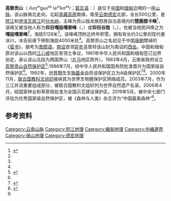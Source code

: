 {{Infobox Mountain
|Name = 高黎贡山
|Photo =Gaoligongshan IMGP5778.jpeg
|Caption =高黎贡山
|Elevation = 5,128 m 
|Range = [[横断山|横断山]]
|Location ={{中华人民共和国}}[[云南省|云南省]][[怒江傈僳族自治州|怒江傈僳族自治州]]、[[保山市|保山市]]及{{缅甸}}[[克钦邦|克钦邦]]
|Coordinates = {{coord|28|24|57|N|98|36|12|E|type:mountain}}
|Prominence = 
|First ascent = 
|Easiest route = 
| pushpin_map = China Yunnan
| pushpin_map_caption =高黎贡山的位置
| latd=28 | latm=24 | lats=57 | latNS=N
| longd=98 | longm=36 | longs=12 | longEW=E
}}
'''高黎贡山'''（{{lang-duu|Lunggeui lvka}} /luŋ³¹gɯi⁵³ lə³¹kɑ⁵⁵/；[[载瓦语|载瓦语]]：{{Lang|atb|Gauri Gvong}}）是位于[[中国|中国]]和[[缅甸|缅甸]]边境的一座[[山脉|山脉]]。该山脉南北走向，北起[[青藏高原|青藏高原]]南缘，南至[[云南|云南]][[德宏|德宏]]北部，全长500公里，是[[怒江|怒江]]和[[伊洛瓦底江|伊洛瓦底江]]的[[分水岭|分水岭]]，主峰为贡山独龙族怒族自治县境内的'''楚鹿腊卡峰'''<ref name=":0">{{Cite web|title=地形地貌 - 怒江州人民政府|url=https://www.nujiang.gov.cn/2019/0908/13039.html|access-date=2021-10-27|work=www.nujiang.gov.cn}}</ref>，该峰又被当地人称为'''仰目嘎娃嘎普峰'''（{{lang-duu|Gyangmu Kvwakarpu}}，{{IPA2|ɟɑŋ³¹mu⁵⁵ kə³¹wɑ⁵³kɑr³¹pu⁵⁵}}）或'''仰目谷陇'''（{{lang-duu|Gyangmuglung}}，{{IPA2|ɟɑŋ³¹mu⁵⁵gluŋ⁵³}}），也被当地民间唤之为'''嘎娃嘎普峰'''<ref name=":0" />，海拔5128米<ref name=":0" />。该峰峰顶附近终年积雪，拥有有长约3公里的现代悬冰川，冰舌前缘下伸到海拔4000米处<ref name=":0" />。高黎贡山之名初见于中国[[唐朝|唐朝]]樊绰的《[[蛮书|蛮书]]》，据考为[[景颇语|景颇语]]。[[南诏|南诏]]首领[[异牟寻|异牟寻]]曾将该山封为南诏的[[西岳|西岳]]。中国和缅甸原对该山以西的[[江心坡|江心坡]]地区有领土争议，1961年中华人民共和国和缅甸签订边界协定，承认该山北段为两国界山（[[片马|片马]]地区除外）。1983年4月，云南省政府设立[[高黎贡山自然保护区|高黎贡山自然保护区]]<ref name=":1">{{Cite web|title=持之以恒抓好高黎贡山保护工作_要闻_云南省人民政府门户网站|url=http://www.yn.gov.cn/ztgg/jdbyyzzsjzydfxfyqj/gcls/yw/202011/t20201103_212801.html|access-date=2021-10-27|work=www.yn.gov.cn}}</ref>;1986年7月，经中华人民共和国国务院批准晋升为国家级自然保护区<ref name=":1" />。1992年，[[世界野生生物基金会|世界野生生物基金会]]将该保护区立为A级保护区<ref>{{Cite web|title=高黎贡山国家级自然保护区简介 - 其他_怒江州生态环境局泸水分局_政府信息公开 - 泸水市人民政府|url=https://www.ynls.gov.cn/xxgk/74528014X/info/2008-85678.html|access-date=2021-10-27|work=www.ynls.gov.cn}}</ref><ref>{{Cite web|title=高黎贡山生物多样性保护教育基地和环境教育基地揭牌-保山日报网|url=http://www.baoshandaily.com/html/20110120/content_129548877212227.html|access-date=2021-10-27|work=www.baoshandaily.com}}</ref>。2000年11月，[[联合国教科文组织|联合国教科文组织]]接纳其为世界生物圈保护区网络成员。2003年7月，作为三江并流重要组成部分，被联合国教科文组织列为世界自然遗产名录。2006年4月，经国家林业和草原局批准为全国示范建设保护区。2019年5月，被中央七部门评估为优秀国家级自然保护区，被《森林与人类》杂志评为“中国最美森林”<ref name=":1" />。

== 参考资料 ==
{{Reflist}}

{{中国山脉}}
{{云南地理|地貌}}
{{DEFAULTSORT:Gaoligong, 高黎貢山}}
[[Category:云南山脉|Category:云南山脉]]
[[Category:怒江地理|Category:怒江地理]]
[[Category:緬甸地理|Category:緬甸地理]]
[[Category:中緬邊界|Category:中緬邊界]]
[[Category:保山地理|Category:保山地理]]
[[Category:德宏地理|Category:德宏地理]]